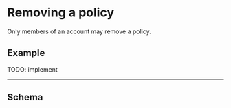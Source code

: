 
# Removing a policy

Only members of an account may remove a policy.

## Example

TODO: implement

---

## Schema

<Schema />
